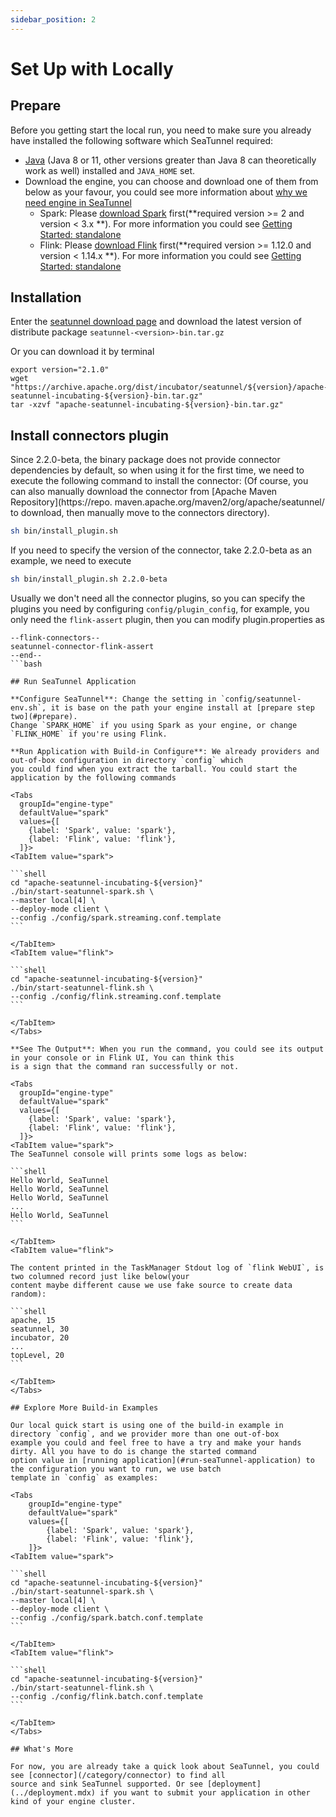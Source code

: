 ```yaml
---
sidebar_position: 2
---
```



# Set Up with Locally

## Prepare

Before you getting start the local run, you need to make sure you already have installed the following software which SeaTunnel required:

* [Java](https://www.java.com/en/download/) (Java 8 or 11, other versions greater than Java 8 can theoretically work as well) installed and `JAVA_HOME` set.
* Download the engine, you can choose and download one of them from below as your favour, you could see more information about [why we need engine in SeaTunnel](../faq.md#why-i-should-install-computing-engine-like-spark-or-flink)
  * Spark: Please [download Spark](https://spark.apache.org/downloads.html) first(**required version >= 2 and version < 3.x **). For more information you could
  see [Getting Started: standalone](https://spark.apache.org/docs/latest/spark-standalone.html#installing-spark-standalone-to-a-cluster)
  * Flink: Please [download Flink](https://flink.apache.org/downloads.html) first(**required version >= 1.12.0 and version < 1.14.x **). For more information you could see [Getting Started: standalone](https://nightlies.apache.org/flink/flink-docs-release-1.14/docs/deployment/resource-providers/standalone/overview/)

## Installation

Enter the [seatunnel download page](https://seatunnel.apache.org/download) and download the latest version of distribute
package `seatunnel-<version>-bin.tar.gz`

Or you can download it by terminal

```shell
export version="2.1.0"
wget "https://archive.apache.org/dist/incubator/seatunnel/${version}/apache-seatunnel-incubating-${version}-bin.tar.gz"
tar -xzvf "apache-seatunnel-incubating-${version}-bin.tar.gz"
```
<!-- TODO: We should add example module as quick start which is no need for install Spark or Flink -->

## Install connectors plugin
Since 2.2.0-beta, the binary package does not provide connector dependencies by default, so when using it for the first time, we need to execute the following command to install the connector: (Of course, you can also manually download the connector from [Apache Maven Repository](https://repo. maven.apache.org/maven2/org/apache/seatunnel/ to download, then manually move to the connectors directory).
```bash
sh bin/install_plugin.sh
````
If you need to specify the version of the connector, take 2.2.0-beta as an example, we need to execute
```bash
sh bin/install_plugin.sh 2.2.0-beta
````
Usually we don't need all the connector plugins, so you can specify the plugins you need by configuring `config/plugin_config`, for example, you only need the `flink-assert` plugin, then you can modify plugin.properties as
````plugin_config
--flink-connectors--
seatunnel-connector-flink-assert
--end--
```bash

## Run SeaTunnel Application

**Configure SeaTunnel**: Change the setting in `config/seatunnel-env.sh`, it is base on the path your engine install at [prepare step two](#prepare).
Change `SPARK_HOME` if you using Spark as your engine, or change `FLINK_HOME` if you're using Flink.

**Run Application with Build-in Configure**: We already providers and out-of-box configuration in directory `config` which
you could find when you extract the tarball. You could start the application by the following commands

<Tabs
  groupId="engine-type"
  defaultValue="spark"
  values={[
    {label: 'Spark', value: 'spark'},
    {label: 'Flink', value: 'flink'},
  ]}>
<TabItem value="spark">

```shell
cd "apache-seatunnel-incubating-${version}"
./bin/start-seatunnel-spark.sh \
--master local[4] \
--deploy-mode client \
--config ./config/spark.streaming.conf.template
```

</TabItem>
<TabItem value="flink">

```shell
cd "apache-seatunnel-incubating-${version}"
./bin/start-seatunnel-flink.sh \
--config ./config/flink.streaming.conf.template
```

</TabItem>
</Tabs>

**See The Output**: When you run the command, you could see its output in your console or in Flink UI, You can think this
is a sign that the command ran successfully or not.

<Tabs
  groupId="engine-type"
  defaultValue="spark"
  values={[
    {label: 'Spark', value: 'spark'},
    {label: 'Flink', value: 'flink'},
  ]}>
<TabItem value="spark">
The SeaTunnel console will prints some logs as below:

```shell
Hello World, SeaTunnel
Hello World, SeaTunnel
Hello World, SeaTunnel
...
Hello World, SeaTunnel
```

</TabItem>
<TabItem value="flink">

The content printed in the TaskManager Stdout log of `flink WebUI`, is two columned record just like below(your
content maybe different cause we use fake source to create data random):

```shell
apache, 15
seatunnel, 30
incubator, 20
...
topLevel, 20
```

</TabItem>
</Tabs>

## Explore More Build-in Examples

Our local quick start is using one of the build-in example in directory `config`, and we provider more than one out-of-box
example you could and feel free to have a try and make your hands dirty. All you have to do is change the started command
option value in [running application](#run-seaTunnel-application) to the configuration you want to run, we use batch
template in `config` as examples:

<Tabs
    groupId="engine-type"
    defaultValue="spark"
    values={[
        {label: 'Spark', value: 'spark'},
        {label: 'Flink', value: 'flink'},
    ]}>
<TabItem value="spark">

```shell
cd "apache-seatunnel-incubating-${version}"
./bin/start-seatunnel-spark.sh \
--master local[4] \
--deploy-mode client \
--config ./config/spark.batch.conf.template
```

</TabItem>
<TabItem value="flink">

```shell
cd "apache-seatunnel-incubating-${version}"
./bin/start-seatunnel-flink.sh \
--config ./config/flink.batch.conf.template
```

</TabItem>
</Tabs>

## What's More

For now, you are already take a quick look about SeaTunnel, you could see [connector](/category/connector) to find all
source and sink SeaTunnel supported. Or see [deployment](../deployment.mdx) if you want to submit your application in other
kind of your engine cluster.
